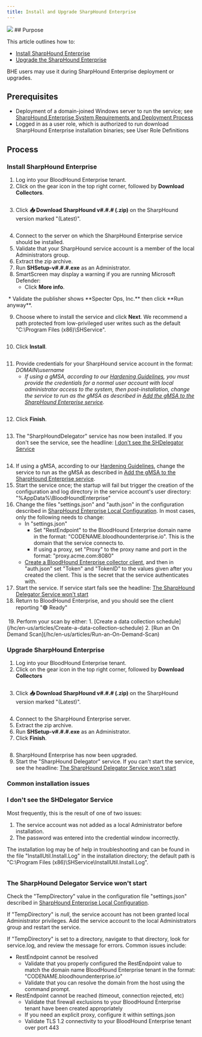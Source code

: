 ```yaml
---
title: Install and Upgrade SharpHound Enterprise
---
```


<Frame>
  <img src="/hc/images/image-2-1.png"/>
</Frame>
## Purpose

This article outlines how to:

* [Install SharpHound Enterprise](#h_01J8R1CP6JCXSCYRBWGZCN3KYR)
* [Upgrade the SharpHound Enterprise](#h_01HF6RH9VBHXVPR4M1QKAFHSQN)

BHE users may use it during SharpHound Enterprise deployment or upgrades.

## Prerequisites


* Deployment of a domain-joined Windows server to run the service; see [SharpHound Enterprise System Requirements and Deployment Process](/hc/en-us/articles/SharpHound-Enterprise-System-Requirements-and-Deployment-Process)
* Logged in as a user role, which is authorized to run download SharpHound Enterprise installation binaries; see User Role Definitions

## Process

### Install SharpHound Enterprise

1.  Log into your BloodHound Enterprise tenant.
2.  Click on the gear icon in the top right corner, followed by **Download Collectors**.
<Frame>
  <img src="/hc/images/image-39.png" alt=""/>
</Frame>


3.  Click **📥 Download SharpHound v#.#.# (.zip)** on the SharpHound version marked "(Latest)".
<Frame>
  <img src="/hc/images/image-40.png" alt=""/>
</Frame>


4.  Connect to the server on which the SharpHound Enterprise service should be installed.
5.  Validate that your SharpHound service account is a member of the local Administrators group.
6.  Extract the zip archive.
7.  Run **SHSetup-v#.#.#.exe** as an Administrator.
8.  SmartScreen may display a warning if you are running Microsoft Defender:
    * Click **More info**.
<Frame>
  <img src="/hc/images/image-41.png" alt=""/>
</Frame>
    * Validate the publisher shows **Specter Ops, Inc.** then click **Run anyway**.
<Frame>
  <img src="/hc/images/image-42.png" alt=""/>
</Frame>


9.  Choose where to install the service and click **Next**. We recommend a path protected from low-privileged user writes such as the default "C:\\Program Files (x86)\\SHService".
<Frame>
  <img src="/hc/images/image-43.png" alt=""/>
</Frame>


10. Click **Install**.
<Frame>
  <img src="/hc/images/image-44.png" alt=""/>
</Frame>


11. Provide credentials for your SharpHound service account in the format: _DOMAIN\\username_
    * _If using a gMSA, according to our [Hardening Guidelines](/hc/en-us/articles/SharpHound-Enterprise-Service-Hardening), you must provide the credentials for a normal user account with local administrator access to the system, then post-installation, change the service to run as the gMSA as described in [Add the gMSA to the SharpHound Enterprise service](/hc/en-us/articles/Create-a-gMSA-for-use-with-SharpHound-Enterprise)._
<Frame>
  <img src="/hc/images/image-45.png" alt=""/>
</Frame>


12. Click **Finish**.
<Frame>
  <img src="/hc/images/image-46.png" alt=""/>
</Frame>


13. The "SharpHoundDelegator" service has now been installed. If you don't see the service, see the headline: [I don't see the SHDelegator Service](#h_01GECRFRNEMXKS76D21VFYBK5C)
<Frame>
  <img src="/hc/images/image-47.png" alt=""/>
</Frame>


14. If using a gMSA, according to our [Hardening Guidelines](/hc/en-us/articles/SharpHound-Enterprise-Service-Hardening), change the service to run as the gMSA as described in [Add the gMSA to the SharpHound Enterprise service](/hc/en-us/articles/Create-a-gMSA-for-use-with-SharpHound-Enterprise).
15. Start the service once; the startup will fail but trigger the creation of the configuration and log directory in the service account's user directory: "%AppData%\\BloodHoundEnterprise"
16. Change the files "settings.json" and "auth.json" in the configuration described in [SharpHound Enterprise Local Configuration](/hc/en-us/articles/SharpHound-Enterprise-Local-Configuration). In most cases, only the following needs to change:
    * In "settings.json"
        * Set "RestEndpoint" to the BloodHound Enterprise domain name in the format: "CODENAME.bloodhoundenterprise.io". This is the domain that the service connects to.
        * If using a proxy, set "Proxy" to the proxy name and port in the format: "proxy.acme.com:8080"
    * [Create a BloodHound Enterprise collector client](/hc/en-us/articles/Create-a-BloodHound-Enterprise-collector-client), and then in "auth.json" set "Token" and "TokenID" to the values given after you created the client. This is the secret that the service authenticates with.
17. Start the service. If service start fails see the headline: [The SharpHound Delegator Service won't start](#h_01GECRNKQG8YEXEEEDHTE4CG1B)
18. Return to BloodHound Enterprise, and you should see the client reporting "🟢 Ready"
<Frame>
  <img src="/hc/images/image-48.png" alt=""/>
</Frame>
19. Perform your scan by either:
    1.  [Create a data collection schedule](/hc/en-us/articles/Create-a-data-collection-schedule)
    2.  [Run an On Demand Scan](/hc/en-us/articles/Run-an-On-Demand-Scan)

### Upgrade SharpHound Enterprise

1.  Log into your BloodHound Enterprise tenant.
2.  Click on the gear icon in the top right corner, followed by **Download Collectors**
<Frame>
  <img src="/hc/images/image-49.png" alt=""/>
</Frame>


3.  Click **📥 Download SharpHound v#.#.# (.zip)** on the SharpHound version marked "(Latest)".
<Frame>
  <img src="/hc/images/image-50.png" alt=""/>
</Frame>

4.  Connect to the SharpHound Enterprise server.
5.  Extract the zip archive.
6.  Run **SHSetup-v#.#.#.exe** as an Administrator.
7.  Click **Finish**.
<Frame>
  <img src="/hc/images/image-51.png" alt=""/>
</Frame>


8.  SharpHound Enterprise has now been upgraded.
9.  Start the "SharpHound Delegator" service. If you can't start the service, see the headline: [The SharpHound Delegator Service won't start](#h_01GECRNKQG8YEXEEEDHTE4CG1B)

### Common installation issues

### I don't see the SHDelegator Service

Most frequently, this is the result of one of two issues:

1.  The service account was not added as a local Administrator before installation.
2.  The password was entered into the credential window incorrectly.

The installation log may be of help in troubleshooting and can be found in the file "InstallUtil.Install.Log" in the installation directory; the default path is "C:\\Program Files (x86)\\SHService\\InstallUtil.Install.Log".

<Frame>
  <img src="/hc/images/image-52.png" alt=""/>
</Frame>

### The SharpHound Delegator Service won't start

Check the "TempDirectory" value in the configuration file "settings.json" described in [SharpHound Enterprise Local Configuration](/hc/en-us/articles/SharpHound-Enterprise-Local-Configuration).

If "TempDirectory" is _null_, the service account has not been granted local Administrator privileges. Add the service account to the local Administrators group and restart the service.

If "TempDirectory" is set to a directory, navigate to that directory, look for service.log, and review the message for errors. Common issues include:

* RestEndpoint cannot be resolved
    * Validate that you properly configured the RestEndpoint value to match the domain name BloodHound Enterprise tenant in the format: "CODENAME.bloodhoundenterprise.io"
    * Validate that you can resolve the domain from the host using the command prompt.
* RestEndpoint cannot be reached (timeout, connection rejected, etc)
    * Validate that firewall exclusions to your BloodHound Enterprise tenant have been created appropriately
    * If you need an explicit proxy, configure it within settings.json
    * Validate TLS 1.2 connectivity to your BloodHound Enterprise tenant over port 443


